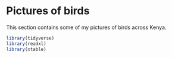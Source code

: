 # Pictures of birds

This section contains some of my pictures of birds across Kenya. 

```r
library(tidyverse)
library(readxl)
library(xtable)

```


